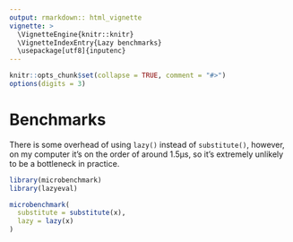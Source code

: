 ```yaml
---
output: rmarkdown:: html_vignette
vignette: >
  \VignetteEngine{knitr::knitr}
  \VignetteIndexEntry{Lazy benchmarks}
  \usepackage[utf8]{inputenc}
---
```


```r
knitr::opts_chunk$set(collapse = TRUE, comment = "#>")
options(digits = 3)
```

# Benchmarks

There is some overhead of using `lazy()` instead of `substitute()`, however, on my computer it's on the order of around 1.5µs, so it's extremely unlikely to be a bottleneck in practice.

```r
library(microbenchmark)
library(lazyeval)

microbenchmark(
  substitute = substitute(x),
  lazy = lazy(x)
)
```

